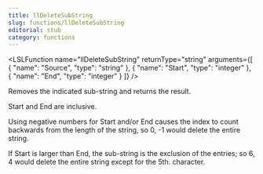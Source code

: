 ```yaml
---
title: llDeleteSubString
slug: functions/llDeleteSubString
editorial: stub
category: functions
---
```


<LSLFunction
	name="llDeleteSubString"
	returnType="string"
	arguments={[
	{
		"name": "Source",
		"type": "string"
	},
	{
		"name": "Start",
		"type": "integer"
	},
	{
		"name": "End",
		"type": "integer"
	}
]}
/>

Removes the indicated sub-string and returns the result.

Start and End are inclusive.

Using negative numbers for Start and/or End causes the index to count backwards from the length of the string, so 0, -1 would delete the entire string.

If Start is larger than End, the sub-string is the exclusion of the entries; so 6, 4 would delete the entire string except for the 5th. character.
